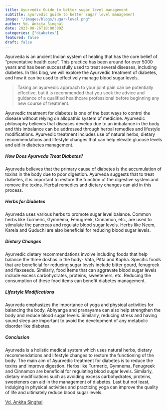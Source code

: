 ```yaml
---
title: Ayurvedic Guide to better sugar level management
subtitle: ayurvedic guide to better sugar level management
image: "/images/blogs/sugar-level.png"
author: Vd. Ankita Singhal
date: 2023-08-26T10:00:00Z
categories: ["diabetes"]
featured: false
draft: false
---
```


Ayurveda is an ancient Indian system of healing that has the core belief of “preventative health care”. This practice has been around for over 5000 years and has been successfully used to treat several diseases, including diabetes. In this blog, we will explore the Ayurvedic treatment of diabetes, and how it can be used to effectively manage blood sugar levels.
<Blockquote name="">
  Taking an ayurvedic approach to your joint pain can be potentially effective, but it is recommended that you seek the advice and guidance of a qualified healthcare professional before beginning any new course of treatment.
</Blockquote>

Ayurvedic treatment for diabetes is one of the best ways to control the disease without relying on allopathic system of medicine. Ayurvedic philosophy believes that diseases develop due to an imbalance in the body and this imbalance can be addressed through herbal remedies and lifestyle modifications. Ayurvedic treatment includes use of natural herbs, dietary recommendations and lifestyle changes that can help elevate glucose levels and aid in diabetes management.

<h5>How Does Ayurveda Treat Diabetes?</h5>

Ayurveda believes that the primary cause of diabetes is the accumulation of toxins in the body due to poor digestion. Ayurveda suggests that to treat diabetes, it is important to restore the function of the digestive system and remove the toxins. Herbal remedies and dietary changes can aid in this process.

<h5>Herbs for Diabetes</h5>

Ayurveda uses various herbs to promote sugar level balance. Common herbs like Turmeric, Gymnema, Fenugreek, Cinnamon, etc., are used to stimulate the pancreas and regulate blood sugar levels. Herbs like Neem, Karela and Guduchi are also beneficial for reducing blood sugar levels.

<h5>Dietary Changes</h5>

Ayurvedic dietary recommendations involve including foods that help balance the three doshas in the body- Vata, Pitta and Kapha. Specific foods that are beneficial for reducing sugar levels include bitter gourd, fenugreek and flaxseeds. Similarly, food items that can aggravate blood sugar levels include excess carbohydrates, proteins, sweeteners, etc. Reducing the consumption of these food items can benefit diabetes management.

<h5>Lifestyle Modifications</h5>

Ayurveda emphasizes the importance of yoga and physical activities for balancing the body. Abhyanga and pranayama can also help strengthen the body and reduce blood sugar levels. Similarly, reducing stress and having sound sleep are important to avoid the development of any metabolic disorder like diabetes.

<h5>Conclusion</h5>

Ayurveda is a holistic medical system which uses natural herbs, dietary recommendations and lifestyle changes to restore the functioning of the body. The main aim of Ayurvedic treatment for diabetes is to reduce the toxins and improve digestion. Herbs like Turmeric, Gymnema, Fenugreek and Cinnamon are beneficial for regulating blood sugar levels. Similarly, dietary modifications such as avoiding excess carbohydrates, proteins, sweeteners can aid in the management of diabetes. Last but not least, indulging in physical activities and practicing yoga can improve the quality of life and ultimately reduce blood sugar levels.







<div class="text-center mt-8">
        <a href="/doctors/ankita-singhal" class="btn btn-primary">Vd. Ankita Singhal</a> 
      </div>
